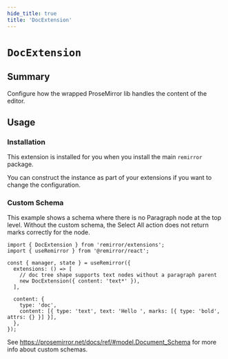 ```yaml
---
hide_title: true
title: 'DocExtension'
---
```


# `DocExtension`

## Summary

Configure how the wrapped ProseMirror lib handles the content of the editor.

## Usage

### Installation

This extension is installed for you when you install the main `remirror` package.

You can construct the instance as part of your extensions if you want to change the configuration.

### Custom Schema

This example shows a schema where there is no Paragraph node at the top level. Without the custom schema, the Select All action does not return marks correctly for the node.

```tsx
import { DocExtension } from 'remirror/extensions';
import { useRemirror } from '@remirror/react';

const { manager, state } = useRemirror({
  extensions: () => [
    // doc tree shape supports text nodes without a paragraph parent
    new DocExtension({ content: 'text*' }),
  ],

  content: {
    type: 'doc',
    content: [{ type: 'text', text: 'Hello ', marks: [{ type: 'bold', attrs: {} }] }],
  },
});
```

See https://prosemirror.net/docs/ref/#model.Document_Schema for more info about custom schemas.

